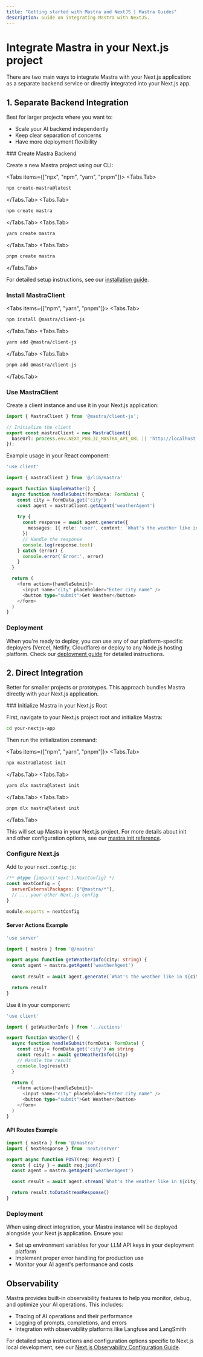 ```yaml
---
title: "Getting started with Mastra and NextJS | Mastra Guides"
description: Guide on integrating Mastra with NextJS.
---
```


# Integrate Mastra in your Next.js project

There are two main ways to integrate Mastra with your Next.js application: as a separate backend service or directly integrated into your Next.js app.

## 1. Separate Backend Integration

Best for larger projects where you want to:
- Scale your AI backend independently
- Keep clear separation of concerns
- Have more deployment flexibility

<Steps>
### Create Mastra Backend

Create a new Mastra project using our CLI:

<Tabs items={["npx", "npm", "yarn", "pnpm"]}>
  <Tabs.Tab>
```bash copy
npx create-mastra@latest
```
  </Tabs.Tab>
  <Tabs.Tab>
```bash copy
npm create mastra
```
  </Tabs.Tab>
  <Tabs.Tab>
```bash copy
yarn create mastra
```
  </Tabs.Tab>
  <Tabs.Tab>
```bash copy
pnpm create mastra
```
  </Tabs.Tab>
</Tabs>

For detailed setup instructions, see our [installation guide](/docs/getting-started/installation).

### Install  MastraClient

<Tabs items={["npm", "yarn", "pnpm"]}>
  <Tabs.Tab>
```bash copy
npm install @mastra/client-js
```
  </Tabs.Tab>
  <Tabs.Tab>
```bash copy
yarn add @mastra/client-js
```
  </Tabs.Tab>
  <Tabs.Tab>
```bash copy
pnpm add @mastra/client-js
```
  </Tabs.Tab>
</Tabs>

### Use MastraClient

Create a client instance and use it in your Next.js application:

```typescript filename="lib/mastra.ts" copy
import { MastraClient } from '@mastra/client-js';

// Initialize the client
export const mastraClient = new MastraClient({
  baseUrl: process.env.NEXT_PUBLIC_MASTRA_API_URL || 'http://localhost:4111',
});
```

Example usage in your React component:

```typescript filename="app/components/SimpleWeather.tsx" copy
'use client'

import { mastraClient } from '@/lib/mastra'

export function SimpleWeather() {
  async function handleSubmit(formData: FormData) {
    const city = formData.get('city')
    const agent = mastraClient.getAgent('weatherAgent')
    
    try {
      const response = await agent.generate({
        messages: [{ role: 'user', content: `What's the weather like in ${city}?` }],
      })
      // Handle the response
      console.log(response.text)
    } catch (error) {
      console.error('Error:', error)
    }
  }

  return (
    <form action={handleSubmit}>
      <input name="city" placeholder="Enter city name" />
      <button type="submit">Get Weather</button>
    </form>
  )
}
```

### Deployment

When you're ready to deploy, you can use any of our platform-specific deployers (Vercel, Netlify, Cloudflare) or deploy to any Node.js hosting platform. Check our [deployment guide](/docs/deployment/deployment) for detailed instructions.
</Steps>

## 2. Direct Integration

Better for smaller projects or prototypes. This approach bundles Mastra directly with your Next.js application.

<Steps>
### Initialize Mastra in your Next.js Root

First, navigate to your Next.js project root and initialize Mastra:

```bash copy
cd your-nextjs-app
```

Then run the initialization command:

<Tabs items={["npm", "yarn", "pnpm"]}>
  <Tabs.Tab>
```bash copy
npx mastra@latest init
```
  </Tabs.Tab>
  <Tabs.Tab>
```bash copy
yarn dlx mastra@latest init
```
  </Tabs.Tab>
  <Tabs.Tab>
```bash copy
pnpm dlx mastra@latest init
```
  </Tabs.Tab>
</Tabs>

This will set up Mastra in your Next.js project. For more details about init and other configuration options, see our [mastra init reference](/docs/reference/cli/init).

### Configure Next.js

Add to your `next.config.js`:

```js filename="next.config.js" copy
/** @type {import('next').NextConfig} */
const nextConfig = {
  serverExternalPackages: ["@mastra/*"],
  // ... your other Next.js config
}

module.exports = nextConfig
```

#### Server Actions Example

```typescript filename="app/actions.ts" copy
'use server'

import { mastra } from '@/mastra'

export async function getWeatherInfo(city: string) {
  const agent = mastra.getAgent('weatherAgent')
  
  const result = await agent.generate(`What's the weather like in ${city}?`)

  return result
}
```

Use it in your component:

```typescript filename="app/components/Weather.tsx" copy
'use client'

import { getWeatherInfo } from '../actions'

export function Weather() {
  async function handleSubmit(formData: FormData) {
    const city = formData.get('city') as string
    const result = await getWeatherInfo(city)
    // Handle the result
    console.log(result)
  }

  return (
    <form action={handleSubmit}>
      <input name="city" placeholder="Enter city name" />
      <button type="submit">Get Weather</button>
    </form>
  )
}
```

#### API Routes Example

```typescript filename="app/api/weather/route.ts" copy
import { mastra } from '@/mastra'
import { NextResponse } from 'next/server'

export async function POST(req: Request) {
  const { city } = await req.json()
  const agent = mastra.getAgent('weatherAgent')

  const result = await agent.stream(`What's the weather like in ${city}?`)

  return result.toDataStreamResponse()
}
```

### Deployment

When using direct integration, your Mastra instance will be deployed alongside your Next.js application. Ensure you:
- Set up environment variables for your LLM API keys in your deployment platform
- Implement proper error handling for production use
- Monitor your AI agent's performance and costs
</Steps>

## Observability

Mastra provides built-in observability features to help you monitor, debug, and optimize your AI operations. This includes:
- Tracing of AI operations and their performance
- Logging of prompts, completions, and errors
- Integration with observability platforms like Langfuse and LangSmith

For detailed setup instructions and configuration options specific to Next.js local development, see our [Next.js Observability Configuration Guide](/docs/deployment/logging-and-tracing#nextjs-configuration).